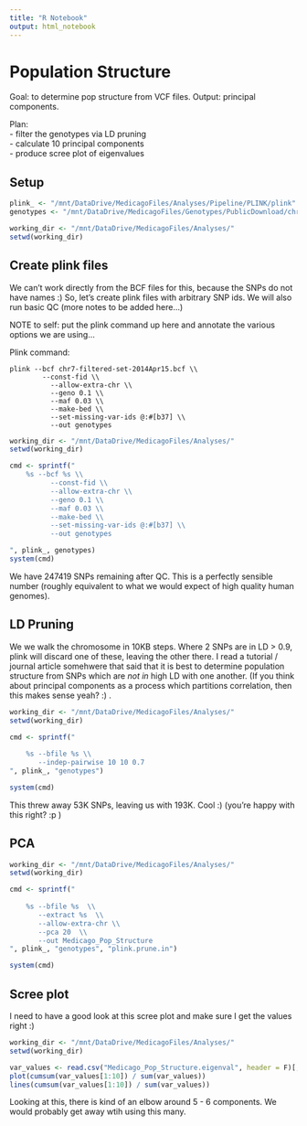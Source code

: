 ```yaml
---
title: "R Notebook"
output: html_notebook
---
```


# Population Structure  

Goal: to determine pop structure from VCF files. Output: principal components.  

Plan:  
  - filter the genotypes via LD pruning  
  - calculate 10 principal components  
  - produce scree plot of eigenvalues  
  
  
## Setup  

```r
plink_ <- "/mnt/DataDrive/MedicagoFiles/Analyses/Pipeline/PLINK/plink"
genotypes <- "/mnt/DataDrive/MedicagoFiles/Genotypes/PublicDownload/chr7-filtered-set-2014Apr15.bcf"

working_dir <- "/mnt/DataDrive/MedicagoFiles/Analyses/"
setwd(working_dir)
```

## Create plink files  

We can't work directly from the BCF files for this, because the SNPs do not have names :) So, let's create plink files with arbitrary SNP ids. We will also run basic QC (more notes to be added here...)

NOTE to self: put the plink command up here and annotate the various options we are using...

Plink command:

```
plink --bcf chr7-filtered-set-2014Apr15.bcf \\
        --const-fid \\
          --allow-extra-chr \\
          --geno 0.1 \\
          --maf 0.03 \\
          --make-bed \\
          --set-missing-var-ids @:#[b37] \\
          --out genotypes
```

```r
working_dir <- "/mnt/DataDrive/MedicagoFiles/Analyses/"
setwd(working_dir)

cmd <- sprintf("
    %s --bcf %s \\
          --const-fid \\
          --allow-extra-chr \\
          --geno 0.1 \\
          --maf 0.03 \\
          --make-bed \\
          --set-missing-var-ids @:#[b37] \\
          --out genotypes

", plink_, genotypes)
system(cmd)
```

We have 247419 SNPs remaining after QC. This is a perfectly sensible number (roughly equivalent to what we would expect of high quality human genomes).

## LD Pruning  

We we walk the chromosome in 10KB steps. Where 2 SNPs are in LD > 0.9, plink will discard one of these, leaving the other there. I read a tutorial / journal article somehwere that said that it is best to determine population structure from SNPs which are *not in* high LD with one another. (If you think about principal components as a process which partitions correlation, then this makes sense yeah? :) .


```r
working_dir <- "/mnt/DataDrive/MedicagoFiles/Analyses/"
setwd(working_dir)

cmd <- sprintf("
               
    %s --bfile %s \\
       --indep-pairwise 10 10 0.7
", plink_, "genotypes")

system(cmd)
```

This threw away 53K SNPs, leaving us with 193K. Cool :) (you're happy with this right? :p )

## PCA  

```r
working_dir <- "/mnt/DataDrive/MedicagoFiles/Analyses/"
setwd(working_dir)

cmd <- sprintf("
               
    %s --bfile %s  \\
       --extract %s  \\
       --allow-extra-chr \\
       --pca 20  \\
       --out Medicago_Pop_Structure
", plink_, "genotypes", "plink.prune.in")

system(cmd)
```


## Scree plot  

I need to have a good look at this scree plot and make sure I get the values right :)

```r
working_dir <- "/mnt/DataDrive/MedicagoFiles/Analyses/"
setwd(working_dir)

var_values <- read.csv("Medicago_Pop_Structure.eigenval", header = F)[, 1]
plot(cumsum(var_values[1:10]) / sum(var_values))
lines(cumsum(var_values[1:10]) / sum(var_values))
```



Looking at this, there is kind of an elbow around 5 - 6 components. We would probably get away wtih using this many.